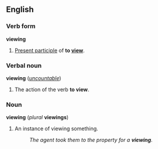 ==English==
===Verb form===
'''viewing'''
 
#[[Present participle]] of '''to [[view]]'''.
 
===Verbal noun===
'''viewing''' (''[[uncountable]]'')
 
#The action of the verb '''to view'''.
 
===Noun===
'''viewing''' (''plural'' '''viewings''')

#An instance of viewing something.
#:''The agent took them to the property for a '''viewing'''.''